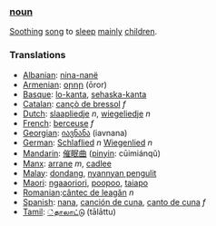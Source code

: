 ===[[noun]]===
[[Soothing]] [[song]] to [[sleep]] [[mainly]] [[child]]ren.
===Translations===
*[[Albanian]]: [[nina-nanë]]
*[[Armenian]]: [[օրոր]] (ōror)
*[[Basque]]: [[lo-kanta]], [[sehaska-kanta]]
*[[Catalan]]: [[cançò de bressol]] ''f''
*[[Dutch]]: [[slaapliedje]] ''n'', [[wiegeliedje]] ''n''
*[[French]]: [[berceuse]] ''f''
*[[Georgian]]: [[იავნანა]] (iavnana)
*[[German]]: [[Schlaflied]] ''n'' [[Wiegenlied]] ''n''
*[[Mandarin]]: [[催眠曲]] ([[pinyin]]: cūimiánqǔ)
*[[Manx]]: [[arrane]] ''m'', [[cadlee]]
*[[Malay]]: [[dondang]], [[nyannyan pengulit]]
*[[Maori]]: [[ngaaoriori]], [[poopoo]], [[taiapo]]
*[[Romanian]]:[[cântec de leagăn]] ''n''
*[[Spanish]]: [[nana]], [[canción de cuna]], [[canto de cuna]] ''f''
*[[Tamil]]: [[்தாலாட்டு]] (tālāttu)